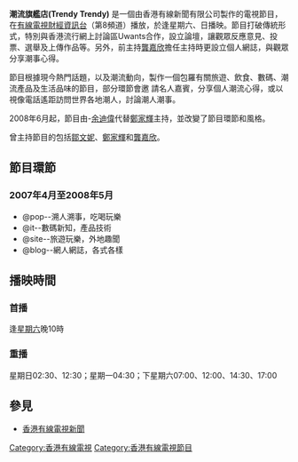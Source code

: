 {{影集資訊
  | 名稱 = 潮流旗艦店
  | 圖片 = [[File:CableTVTrendyTrendy.jpg|200px]]
| 分類 = 資訊節目
  | 每集長 = 1小時
  | 演出 = [[吳嘉佩|吳嘉佩]]、[[余迪偉|-{余}-迪偉]]
  | 電視網 = [[香港有線電視財經資訊台|香港有線電視財經資訊台]]
| 视频制式   = [[4:3|4:3]]；[[480i|480i]]
  | 開始 = 2007年4月21日
  | 結束 = 2008年12月27日
}}

'''潮流旗艦店(Trendy Trendy)''' 是一個由香港有線新聞有限公司製作的電視節目，在[[香港有線電視|有線電視]][[香港有線電視財經資訊台|財經資訊台]]（第8頻道）播放，於逢星期六、日播映。節目打破傳統形式，特別與香港流行網上討論區Uwants合作，設立論壇，讓觀眾反應意見、投票、選舉及上傳作品等。另外，前主持[[龔嘉欣|龔嘉欣]]擔任主持時更設立個人網誌，與觀眾分享潮事心得。 

節目根據現今熱門話題，以及潮流動向，製作一個包羅有關旅遊、飲食、數碼、潮流產品及生活品味的節目，部分環節會邀 請名人嘉賓，分享個人潮流心得，或以視像電話遙距訪問世界各地潮人，討論潮人潮事。

2008年6月起，節目由-[[余迪偉|余迪偉]]代替[[鄭家輝|鄭家輝]]主持，並改變了節目環節和風格。

曾主持節目的包括[[鄒文妮|鄒文妮]]、[[鄭家輝|鄭家輝]]和[[龔嘉欣|龔嘉欣]]。

==節目環節==
===2007年4月至2008年5月===
*@pop--溯人溯事，吃喝玩樂
*@it--數碼新知，產品技術
*@site--旅遊玩樂，外地趣聞
*@blog--網人網誌，各式各樣

==播映時間==
===首播===
逢[[星期六|星期六]]晚10時
===重播===
星期日02:30、12:30；星期一04:30；下星期六07:00、12:00、14:30、17:00

==參見==
*[[香港有線電視新聞|香港有線電視新聞]]

[[Category:香港有線電視|Category:香港有線電視]]
[[Category:香港有線電視節目|Category:香港有線電視節目]]